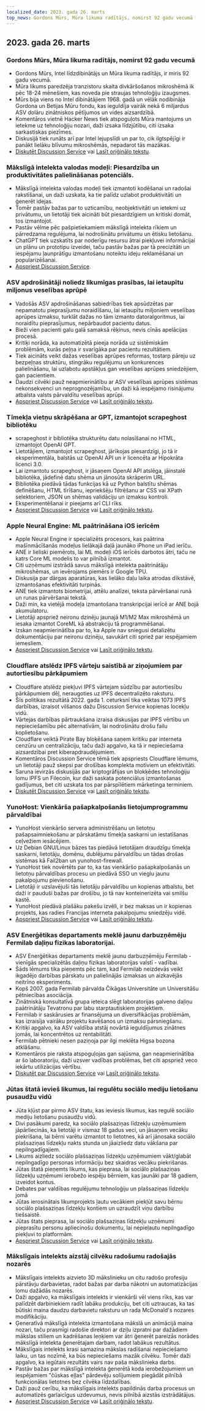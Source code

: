 ```yaml
---
localized_date: 2023. gada 26. marts
top_news: Gordons Mūrs, Mūra likuma radītājs, nomirst 92 gadu vecumā
---
```




## 2023. gada 26. marts

### Gordons Mūrs, Mūra likuma radītājs, nomirst 92 gadu vecumā

- Gordons Mūrs, Intel līdzdibinātājs un Mūra likuma radītājs, ir miris 92 gadu vecumā.
- Mūra likums paredzēja tranzistoru skaita divkāršošanos mikroshēmā ik pēc 18-24 mēnešiem, kas noveda pie straujas tehnoloģiju izaugsmes.
- Mūrs bija viens no Intel dibinātājiem 1968. gadā un vēlāk nodibināja Gordona un Betijas Mūru fondu, kas ieguldīja vairāk nekā 6 miljardus ASV dolāru zinātniskos pētījumos un vides aizsardzībā.
- Komentāros vietnē Hacker News tiek atspoguļots Mūra mantojums un ietekme uz tehnoloģiju nozari, daži izsaka līdzjūtību, citi izsaka sarkastiskas piezīmes.
- Diskusijā tiek runāts arī par Intel lejupslīdi un par to, cik ilgtspējīgi ir panākt lielāku blīvumu mikroshēmās, nepadarot tās mazākas.
- [Diskutēt Discussion Service](http://news.ycombinator.com/item?id=35297420) vai [Lasīt oriģinālo tekstu](https://www.moore.org/article-detail?newsUrlName=in-memoriam-gordon-moore-1929-2023).

### Mākslīgā intelekta valodas modeļi: Piesardzība un produktivitātes palielināšanas potenciāls.

- Mākslīgā intelekta valodas modeļi tiek izmantoti kodēšanai un radošai rakstīšanai, un daži uzskata, ka tie palīdz uzlabot produktivitāti un ģenerēt idejas.
- Tomēr pastāv bažas par to uzticamību, neobjektivitāti un ietekmi uz privātumu, un lietotāji tiek aicināti būt piesardzīgiem un kritiski domāt, tos izmantojot.
- Pastāv vēlme pēc pašpietiekamiem mākslīgā intelekta rīkiem un pārredzama regulējuma, lai nodrošinātu privātumu un ētisku lietošanu.
- ChatGPT tiek uzskatīts par noderīgu resursu ātrai piekļuvei informācijai un plānu un prototipu izveidei, taču pastāv bažas par tā precizitāti un iespējamu ļaunprātīgu izmantošanu noteiktu ideju reklamēšanai un popularizēšanai.
- [Apspriest Discussion Service](http://news.ycombinator.com/item?id=35299071).

### ASV apdrošinātāji noliedz likumīgas prasības, lai ietaupītu miljonus veselības aprūpē

- Vadošās ASV apdrošināšanas sabiedrības tiek apsūdzētas par nepamatotu pieprasījumu noraidīšanu, lai ietaupītu miljoniem veselības aprūpes izmaksu, turklāt dažas no tām izmanto datoralgoritmus, lai noraidītu pieprasījumus, nepārbaudot pacientu datus.
- Bieži vien pacienti galu galā samaksā rēķinus, nevis cīnās apelācijas procesā.
- Kritiķi norāda, ka automatizētā pieeja norāda uz sistēmiskām problēmām, kurās peļņa ir svarīgāka par pacientu rezultātiem.
- Tiek aicināts veikt dažas veselības aprūpes reformas, tostarp pāreju uz bezpeļņas struktūru, stingrāku regulējumu un konkurences palielināšanu, lai uzlabotu apstākļus gan veselības aprūpes sniedzējiem, gan pacientiem.
- Daudzi cilvēki pauž neapmierinātību ar ASV veselības aprūpes sistēmas nekonsekvenci un neprognozējamību, un daži kā iespējamo risinājumu atbalsta valsts pārvaldītu veselības aprūpi.
- [Apspriest Discussion Service](http://news.ycombinator.com/item?id=35304017) vai [Lasīt oriģinālo tekstu](https://www.propublica.org/article/cigna-pxdx-medical-health-insurance-rejection-claims).

### Tīmekļa vietņu skrāpēšana ar GPT, izmantojot scrapeghost bibliotēku

- scrapeghost ir bibliotēka strukturētu datu nolasīšanai no HTML, izmantojot OpenAI GPT.
- Lietotājiem, izmantojot scrapeghost, jārīkojas piesardzīgi, jo tā ir eksperimentāla, balstās uz OpenAI API un ir licencēta ar Hipokrāta licenci 3.0.
- Lai izmantotu scrapeghost, ir jāsaņem OpenAI API atslēga, jāinstalē bibliotēka, jādefinē datu shēma un jānosūta skrāperim URL.
- Bibliotēka piedāvā tādas funkcijas kā uz Python balstītu shēmas definēšanu, HTML tīrīšanu, iepriekšēju filtrēšanu ar CSS vai XPath selektoriem, JSON un shēmas validāciju un izmaksu kontroli.
- Eksperimentēšanai ir pieejams arī CLI rīks.
- [Apspriest Discussion Service](http://news.ycombinator.com/item?id=35305655) vai [Lasīt oriģinālo tekstu](https://jamesturk.github.io/scrapeghost/).

### Apple Neural Engine: ML paātrināšana iOS ierīcēm

- Apple Neural Engine ir specializēts procesors, kas paātrina mašīnmācīšanās modeļus lielākajā daļā jaunāko iPhone un iPad ierīču.
- ANE ir lieliski piemērots, lai ML modeļi iOS ierīcēs darbotos ātri, taču ne katrs Core ML modelis to var pilnībā izmantot.
- Citi uzņēmumi izstrādā savus mākslīgā intelekta paātrinātāju mikroshēmas, un ievērojams piemērs ir Google TPU.
- Diskusija par dārgas aparatūras, kas lielāko daļu laika atrodas dīkstāvē, izmantošanas efektivitāti turpinās.
- ANE tiek izmantots biometrijai, attēlu analīzei, teksta pārvēršanai runā un runas pārvēršanai tekstā.
- Daži min, ka vietējā modeļa izmantošana transkripcijai ierīcē ar ANE bojā akumulatoru.
- Lietotāji apspriež neironu dzinēju jaunajā M1/M2 Max mikroshēmā un iesaka izmantot CoreML kā abstrakciju tā programmēšanai.
- Izskan neapmierinātība par to, ka Apple nav sniegusi detalizētu dokumentāciju par neironu dzinēju, savukārt citi spriež par iespējamiem iemesliem.
- [Apspriest Discussion Service](http://news.ycombinator.com/item?id=35301447) vai [Lasīt oriģinālo tekstu](https://github.com/hollance/neural-engine).

### Cloudflare atslēdz IPFS vārteju saistībā ar ziņojumiem par autortiesību pārkāpumiem

- Cloudflare atslēdz piekļuvi IPFS vārtejam sūdzību par autortiesību pārkāpumiem dēļ, neraugoties uz IPFS decentralizēto raksturu.
- Šīs politikas rezultātā 2022. gada 1. ceturksnī tika veiktas 1073 IPFS darbības, izraisot vilšanos dažu Discussion Service kopienas locekļu vidū.
- Vārtejas darbības pārtraukšana izraisa diskusijas par IPFS vērtību un nepieciešamību pēc alternatīvām, lai nodrošinātu drošu failu koplietošanu.
- Cloudflare veiktā Pirate Bay bloķēšana saņem kritiku par interneta cenzūru un centralizāciju, taču daži apgalvo, ka tā ir nepieciešama aizsardzībai pret kiberapdraudējumiem.
- Komentāros Discussion Service tēmā tiek apspriests Cloudflare lēmums, un lietotāji pauž skepsi par drošības komplekta motīviem un efektivitāti.
- Saruna ievirzās diskusijās par kriptogrāfijas un blokķēdes tehnoloģiju lomu IPFS un Filecoin, kur daži saskata potenciālus izmantošanas gadījumus, bet citi uzskata tos par pārspīlētiem mārketinga terminiem.
- [Diskutēt Discussion Service](http://news.ycombinator.com/item?id=35300200) vai [Lasīt oriģinālo tekstu](https://torrentfreak.com/cloudflare-disables-access-to-pirated-content-on-its-ipfs-gateway-230324/).

### YunoHost: Vienkārša pašapkalpošanās lietojumprogrammu pārvaldībai

- YunoHost vienkāršo servera administrēšanu un lietotņu pašapsaimniekošanu ar pārskatāmu tīmekļa saskarni un iestatīšanas ceļvežiem iesācējiem.
- Uz Debian GNU/Linux bāzes tas piedāvā lietotājam draudzīgu tīmekļa saskarni, lietotāju, domēnu, dublējumu pārvaldību un tādas drošas sistēmas kā Fail2ban un yunohost-firewall.
- YunoHost tiek novērtēts par to, ka tas vienkāršo pašapkalpošanās un lietotņu pārvaldības procesu un piedāvā SSO un vieglu jaunu pakalpojumu pievienošanu.
- Lietotāji ir uzslavējuši tās lietotāju pārvaldību un kopienas atbalstu, bet daži ir pauduši bažas par drošību, jo tā nav konteinerizēta vai smilšu kastē.
- YunoHost piedāvā plašāku pakešu izvēli, ir bez maksas un ir kopienas projekts, kas radies Francijas interneta pakalpojumu sniedzēju vidē.
- [Apspriest Discussion Service](http://news.ycombinator.com/item?id=35300482) vai [Lasīt oriģinālo tekstu](https://yunohost.org).

### ASV Enerģētikas departaments meklē jaunu darbuzņēmēju Fermilab daļiņu fizikas laboratorijai.

- ASV Enerģētikas departaments meklē jaunu darbuzņēmēju Fermilab - vienīgās specializētās daļiņu fizikas laboratorijas valstī - vadībai.
- Šāds lēmums tika pieņemts pēc tam, kad Fermilab neizdevās veikt ikgadējo darbības pārskatu un palielinājās izmaksas un aizkavējās neitrīno eksperiments.
- Kopš 2007. gada Fermilab pārvalda Čikāgas Universitāte un Universitāšu pētniecības asociācija.
- Zinātniskā konsultatīvā grupa ieteica slēgt laboratorijas galveno daļiņu paātrinātāju Tevatronu par labu starptautiskiem projektiem.
- Fermilab ir saskārusies ar finansējuma un diversifikācijas problēmām, kas izraisīja vairāku projektu kavēšanos un izmaksu pārsniegšanu.
- Kritiķi apgalvo, ka ASV valdība atstāj novārtā ieguldījumus zinātnes jomās, lai koncentrētos uz rentabilitāti.
- Fermilab pētnieki nesen paziņoja par ilgi meklēta Higsa bozona atklāšanu.
- Komentāros pie raksta atspoguļojas gan sajūsma, gan neapmierinātība ar šo laboratoriju, daži uzsver vadības problēmas, bet citi apspriež veco iekārtu utilizācijas vērtību.
- [Diskutēt par Discussion Service](http://news.ycombinator.com/item?id=35303391) vai [Lasīt oriģinālo tekstu](https://www.science.org/content/article/major-shake-coming-fermilab-troubled-u-s-particle-physics-center).

### Jūtas štatā ievieš likumus, lai regulētu sociālo mediju lietošanu pusaudžu vidū

- Jūta kļūst par pirmo ASV štatu, kas ieviesis likumus, kas regulē sociālo mediju lietošanu pusaudžu vidū.
- Divi pasākumi paredz, ka sociālo plašsaziņas līdzekļu uzņēmumiem jāpārliecinās, ka lietotāji ir vismaz 18 gadus veci, un jāsaņem vecāku piekrišana, lai bērni varētu izmantot to lietotnes, kā arī jānosaka sociālo plašsaziņas līdzekļu nakts stunda un jāaizliedz datu vākšana par nepilngadīgajiem.
- Likums aizliedz sociālo plašsaziņas līdzekļu uzņēmumiem vākt/glabāt nepilngadīgo personas informāciju bez skaidras vecāku piekrišanas.
- Jūtas štatā pieņemts likums, kas pieprasa, lai sociālo plašsaziņas līdzekļu uzņēmumi ierobežo iespēju bērniem, kas jaunāki par 18 gadiem, izveidot kontus.
- Debates par valdības regulējumu tehnoloģiju un plašsaziņas līdzekļu jomā
- Jūtas ierosinātais likumprojekts ļautu vecākiem piekļūt savu bērnu sociālo plašsaziņas līdzekļu kontiem un uzraudzīt viņu darbību tiešsaistē.
- Jūtas štats pieprasa, lai sociālo plašsaziņas līdzekļu uzņēmumi pieprasītu personu apliecinošu dokumentu, lai nepieļautu nepilngadīgo piekļuvi to platformām.
- [Apspriest Discussion Service](http://news.ycombinator.com/item?id=35307647) vai [Lasīt oriģinālo tekstu](https://www.bbc.com/news/world-us-canada-65060733).

### Mākslīgais intelekts aizstāj cilvēku radošumu radošajās nozarēs

- Mākslīgais intelekts aizvieto 3D mākslinieku un citu radošo profesiju pārstāvju darbavietas, radot bažas par darba nākotni un automatizācijas lomu dažādās nozarēs.
- Daži apgalvo, ka mākslīgais intelekts ir vienkārši vēl viens rīks, kas var palīdzēt darbiniekiem radīt labāku produkciju, bet citi uztraucas, ka tas būtiski maina daudzu darbavietu raksturu un rada McDonald's nozares modifikāciju.
- Ģeneratīvā mākslīgā intelekta izmantošana mākslā un animācijā maina nozari, taču prasmīgi radošie direktori ar dziļu izpratni par dažādiem mākslas stiliem un kadrēšanas leņķiem var ātri ģenerēt pareizās norādes mākslīgā intelekta ģenerētajam darbam, radot labākus rezultātus.
- Mākslīgais intelekts krasi samazina mākslas radīšanai nepieciešamo laiku, un tas nozīmē, ka būs nepieciešams mazāk cilvēku. Tomēr daži apgalvo, ka iegūtais rezultāts vairs nav paša mākslinieka darbs.
- Pastāv bažas par mākslīgā intelekta ģenerētā koda ierobežojumiem un iespējamiem "čūskas eļļas" pārdevēju solījumiem piegādāt pilnībā funkcionālas lietotnes bez cilvēka līdzdalības.
- Daži pauž cerību, ka mākslīgais intelekts papildinās darba procesus un automatizēs garlaicīgus uzdevumus, nevis pilnībā aizstās izstrādātājus.
- [Apspriest Discussion Service](http://news.ycombinator.com/item?id=35308498) vai [Lasīt oriģinālo tekstu](https://reddit.com/r/blender/comments/121lhfq/i_lost_everything_that_made_me_love_my_job/).


